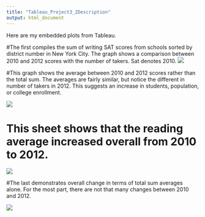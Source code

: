 ```yaml
---
title: "Tableau_Project3_2Description"
output: html_document
---
```



Here are my embedded plots from Tableau.


#The first compiles the sum of writing SAT scores from schools sorted by district number in New York City. The graph shows a comparison between 2010 and 2012 scores with the number of takers. Sat denotes 2010.
![](./Sheet1.png)

#This graph shows the average between 2010 and 2012 scores rather than the total sum. The averages are fairly similar, but notice the different in number of takers in 2012. This suggests an increase in students, population, or college enrollment.

![](./Sheet2.png)  

# This sheet shows that the reading average increased overall from 2010 to 2012.

![](./Sheet3.png)  

#The last demonstrates overall change in terms of total sum averages alone. For the most part, there are not that many changes between 2010 and 2012.

![](./Sheet4.png)    